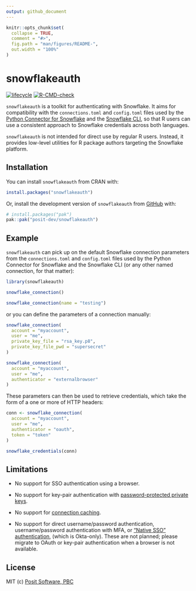 ```yaml
---
output: github_document
---
```


<!-- README.md is generated from README.Rmd. Please edit that file -->

```r
knitr::opts_chunk$set(
  collapse = TRUE,
  comment = "#>",
  fig.path = "man/figures/README-",
  out.width = "100%"
)
```

# snowflakeauth

<!-- badges: start -->
[![lifecycle](https://img.shields.io/badge/lifecycle-experimental-orange.svg)](https://lifecycle.r-lib.org/articles/stages.html)
[![R-CMD-check](https://github.com/posit-dev/snowflakeauth/actions/workflows/R-CMD-check.yaml/badge.svg)](https://github.com/posit-dev/snowflakeauth/actions/workflows/R-CMD-check.yaml)
<!-- badges: end -->

`snowflakeauth` is a toolkit for authenticating with Snowflake. It aims for
compatibility with the `connections.toml` and `config.toml` files used by the
[Python Connector for
Snowflake](https://docs.snowflake.com/en/developer-guide/python-connector/python-connector-connect)
and the [Snowflake
CLI](https://docs.snowflake.com/en/developer-guide/snowflake-cli/connecting/configure-connections),
so that R users can use a consistent approach to Snowflake credentials across
both languages.

`snowflakeauth` is not intended for direct use by regular R users. Instead, it
provides low-level utilities for R package authors targeting the Snowflake
platform.

## Installation

You can install `snowflakeauth` from CRAN with:

``` r
install.packages("snowflakeauth")
```

Or, install the development version of `snowflakeauth` from
[GitHub](https://github.com/) with:

``` r
# install.packages("pak")
pak::pak("posit-dev/snowflakeauth")
```

## Example

`snowflakeauth` can pick up on the default Snowflake connection parameters from
the `connections.toml` and `config.toml` files used by the Python Connector for
Snowflake and the Snowflake CLI (or any other named connection, for that
matter):

```r
library(snowflakeauth)

snowflake_connection()

snowflake_connection(name = "testing")
```

or you can define the parameters of a connection manually:

```r
snowflake_connection(
  account = "myaccount",
  user = "me",
  private_key_file = "rsa_key.p8",
  private_key_file_pwd = "supersecret"
)

snowflake_connection(
  account = "myaccount",
  user = "me",
  authenticator = "externalbrowser"
)
```

These parameters can then be used to retrieve credentials, which take the form
of a one or more of HTTP headers:

```r
conn <- snowflake_connection(
  account = "myaccount",
  user = "me",
  authenticator = "oauth",
  token = "token"
)

snowflake_credentials(conn)
```

## Limitations

- No support for SSO authentication using a browser.

- No support for key-pair authentication with [password-protected private
  keys](https://docs.snowflake.com/en/user-guide/key-pair-auth#generate-the-private-key).

- No support for [connection
  caching](https://docs.snowflake.com/en/user-guide/admin-security-fed-auth-use#using-connection-caching-to-minimize-the-number-of-prompts-for-authentication-optional).

- No support for direct username/password authentication, username/password
  authentication with MFA, or ["Native SSO"
  authentication](https://docs.snowflake.com/en/user-guide/admin-security-fed-auth-use#native-sso-okta-only),
  (which is Okta-only). These are not planned; please migrate to OAuth or
  key-pair authentication when a browser is not available.

## License

MIT (c) [Posit Software, PBC](https://posit.co)
